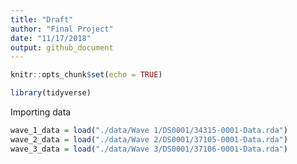 ```yaml
---
title: "Draft"
author: "Final Project"
date: "11/17/2018"
output: github_document
---
```


```r
knitr::opts_chunk$set(echo = TRUE)

library(tidyverse)
```

Importing data
```r
wave_1_data = load("./data/Wave 1/DS0001/34315-0001-Data.rda")
wave_2_data = load("./data/Wave 2/DS0001/37105-0001-Data.rda")
wave_3_data = load("./data/Wave 3/DS0001/37106-0001-Data.rda")

```
